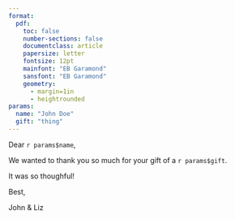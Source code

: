```yaml
---
format:
  pdf:
    toc: false
    number-sections: false
    documentclass: article
    papersize: letter
    fontsize: 12pt
    mainfont: "EB Garamond"
    sansfont: "EB Garamond"
    geometry:
      - margin=1in
      - heightrounded
params:
  name: "John Doe"
  gift: "thing"
---
```


\begin{center}
\Large{\textbf{Thank you!}}
\end{center}

Dear `r params$name`,

We wanted to thank you so much for your gift of a `r params$gift`.

It was so thoughful!

Best, 

John & Liz
